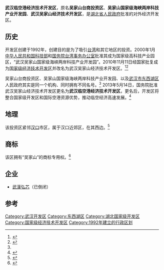 {{expand|time=2013-10-02T02:11:03+00:00}}
{{refimprove|time=2013-10-02T02:11:03+00:00}}
{{Infobox China County
| Photo =
| Photoname =
| nickname =
| Oldname = 武汉吴家山经济技术开发区
| nameorigin =
| map = 
| map_caption = 
| customimage =
| Types = [[国家级经济技术开发区|国家级经济技术开发区]]
| admincode =  
| founded = 1992年
| seat =
| officerTitle =
| officer =
| officerTitle2 =
| officer2 =
| division = 
| town = 
| township = 
| subdistrict = 
| dialect = [[武汉话|武汉话]]
| post code =
| phone code = 27
| coordinate =
| area =
| area land =
| area water =
| census yr =
| pop =
| density =
| GDP =
| GDP_as_of =
| GDPPC =
| web = http://www.dxh.gov.cn
}}

'''武汉临空港经济技术开发区'''，原名'''吴家山台商投资区'''、'''吴家山国家级海峡两岸科技产业开发园'''、'''武汉吴家山经济技术开发区'''，是[[湖北省人民政府|湖北省人民政府]]批准的对外经济开发区。

==历史==
开发区创建于1992年，创建目的是为了吸引[[台湾|台湾]]和其它地区的投资。2000年1月[[中华人民共和国科技部|中华人民共和国科技部]]和[[国务院台湾事务办公室|国务院台湾事务办公室]]批准其成为国家级高科技产业园区，“武汉吴家山国家级海峡两岸科技产业开发园”。2010年11月11日经国家批复成为[[国家级经济技术开发区|国家级经济技术开发区]]并改名为武汉吴家山经济技术开发区。<ref name="国家级武汉吴家山 经济技术开发区异军突起 ">{{cite web| url=http://cjmp.cnhan.com/cjrb/html/2010-12/01/content_4586063.htm| title=国家级武汉吴家山 经济技术开发区异军突起| publisher=[[长江日报|长江日报]]| accessdate=2012-03-27}}{{dead link|date=2018年3月 |bot=InternetArchiveBot |fix-attempted=yes }}</ref><ref name="国家级经济技术开发区">{{cite web | url=http://www.mofcom.gov.cn/xglj/kaifaqu.shtml | title=国家级经济技术开发区 | publisher=中华人民共和国商务部 | accessdate=2012-03-27 | archive-date=2008-02-23 | archive-url=https://web.archive.org/web/20080223131119/http://www.mofcom.gov.cn/xglj/kaifaqu.shtml | dead-url=no }}</ref>

吴家山台商投资区、吴家山国家级海峡两岸科技产业开发园、以及[[武汉市|武汉市]][[东西湖区|东西湖区]]人民政府其实是同一个机构、同时拥有不同名号。<ref name="投资区简介 " />
2013年5月14日，国务院批准武汉吴家山经济技术开发区更名为'''武汉临空港经济技术开发区'''，更名后，开发区将整合国家级开发区和国际空港资源优势，推动临空经济高速发展。<ref name="吴家山经济技术开发区更名">{{cite web |url=http://www.hubei.gov.cn/mlhb/tshb/touzi/lxhbtzdt/201305/t20130517_449221.shtml |language= |title=吴家山经济技术开发区更名 |publisher= |date=2013-05-17 |accessdate= |archive-url=https://web.archive.org/web/20160919204006/http://www.hubei.gov.cn/mlhb/tshb/touzi/lxhbtzdt/201305/t20130517_449221.shtml |archive-date=2016-09-19 |dead-url=yes }}</ref>

==地理==
该投资区紧邻[[汉口|汉口]]市区，属于汉口近郊区，在其西边。<ref name="投资区简介 ">{{cite web| url=http://www.wjs.cn/tzqgk.asp| title=投资区简介| accessdate=2012-03-27| deadurl=yes| archiveurl=https://web.archive.org/web/20120610164556/http://www.wjs.cn/tzqgk.asp| archivedate=2012-06-10}}</ref>

==商标==
该区拥有“吴家山”的商标专用权。<ref name="武汉三大开发区均创建商标品牌">{{cite web| url=http://cjmp.cnhan.com/cjrb/html/2012-02/15/content_4962509.htm| title=武汉三大开发区均创建商标品牌| accessdate=2012-02-15| deadurl=yes| archiveurl=https://archive.is/20130102140231/http://cjmp.cnhan.com/cjrb/html/2012-02/15/content_4962509.htm| archivedate=2013-01-02}}</ref>

==企业==
*[[武漢弘芯|武漢弘芯]]（已倒闭）

==参考==
{{reflist}}

{{国家级经济技术开发区}}
[[Category:武汉开发区|Category:武汉开发区]]
[[Category:东西湖区|Category:东西湖区]]
[[Category:湖北国家级开发区|Category:湖北国家级开发区]]
[[Category:国家级经济技术开发区|Category:国家级经济技术开发区]]
[[Category:1992年建立的行政区划|Category:1992年建立的行政区划]]